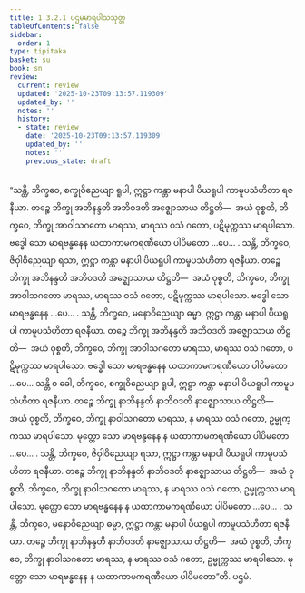 ```yaml
---
title: 1.3.2.1 ပဌမမာရပါသသုတ္တ
tableOfContents: false
sidebar:
  order: 1
type: tipitaka
basket: su
book: sn
review:
  current: review
  updated: '2025-10-23T09:13:57.119309'
  updated_by: ''
  notes: ''
  history:
  - state: review
    date: '2025-10-23T09:13:57.119309'
    updated_by: ''
    notes: ''
    previous_state: draft
---
```



<ReviewStatus review={frontmatter.review} showDetails={true} />

<HypothesisAnnotation frontmatter={frontmatter} />

<DynamicBreadcrumb />

<Division number="114" book="sn" e="ch" v="18" p="297">

<Paragraph number="613" book="sn">
“သန္တိ, ဘိက္ခဝေ, စက္ခုဝိညေယျာ ရူပါ, ဣဋ္ဌာ ကန္တာ မနာပါ ပိယရူပါ ကာမူပသံဟိတာ ရဇနီယာ. တဉ္စေ ဘိက္ခု အဘိနန္ဒတိ အဘိဝဒတိ အဇ္ဈောသာယ တိဋ္ဌတိ—  အယံ ဝုစ္စတိ, ဘိက္ခဝေ, ဘိက္ခု အာဝါသဂတော မာရဿ, မာရဿ ဝသံ ဂတော, ပဋိမုက္ကဿ မာရပါသော. ဗဒ္ဓေါ သော မာရဗန္ဓနေန ယထာကာမကရဏီယော ပါပိမတော …ပေ… .
</Paragraph>

<Paragraph number="614" book="sn">
သန္တိ, ဘိက္ခဝေ, ဇိဝှါဝိညေယျာ ရသာ, ဣဋ္ဌာ ကန္တာ မနာပါ ပိယရူပါ ကာမူပသံဟိတာ ရဇနီယာ. တဉ္စေ ဘိက္ခု အဘိနန္ဒတိ အဘိဝဒတိ အဇ္ဈောသာယ တိဋ္ဌတိ—  အယံ ဝုစ္စတိ, ဘိက္ခဝေ, ဘိက္ခု အာဝါသဂတော မာရဿ, မာရဿ ဝသံ ဂတော, ပဋိမုက္ကဿ မာရပါသော. ဗဒ္ဓေါ သော မာရဗန္ဓနေန …ပေ… .
</Paragraph>

<Paragraph number="615" book="sn">
သန္တိ, ဘိက္ခဝေ, မနောဝိညေယျာ ဓမ္မာ, ဣဋ္ဌာ ကန္တာ မနာပါ ပိယရူပါ ကာမူပသံဟိတာ ရဇနီယာ. တဉ္စေ ဘိက္ခု အဘိနန္ဒတိ အဘိဝဒတိ အဇ္ဈောသာယ တိဋ္ဌတိ—  အယံ ဝုစ္စတိ, ဘိက္ခဝေ, ဘိက္ခု အာဝါသဂတော မာရဿ, မာရဿ ဝသံ ဂတော, ပဋိမုက္ကဿ မာရပါသော. ဗဒ္ဓေါ သော မာရဗန္ဓနေန ယထာကာမကရဏီယော ပါပိမတော …ပေ…
</Paragraph>

<Paragraph number="616" book="sn">
သန္တိ စ ခေါ, ဘိက္ခဝေ, စက္ခုဝိညေယျာ ရူပါ, ဣဋ္ဌာ ကန္တာ မနာပါ ပိယရူပါ ကာမူပသံဟိတာ ရဇနီယာ. တဉ္စေ ဘိက္ခု နာဘိနန္ဒတိ နာဘိဝဒတိ နာဇ္ဈောသာယ တိဋ္ဌတိ—  အယံ ဝုစ္စတိ, ဘိက္ခဝေ, ဘိက္ခု နာဝါသဂတော မာရဿ, န မာရဿ ဝသံ ဂတော, ဥမ္မုက္ကဿ မာရပါသော. မုတ္တော သော မာရဗန္ဓနေန န ယထာကာမကရဏီယော ပါပိမတော …ပေ… .
</Paragraph>

<Paragraph number="617" book="sn">
သန္တိ, ဘိက္ခဝေ, ဇိဝှါဝိညေယျာ ရသာ, ဣဋ္ဌာ ကန္တာ မနာပါ ပိယရူပါ ကာမူပသံဟိတာ ရဇနီယာ. တဉ္စေ ဘိက္ခု နာဘိနန္ဒတိ နာဘိဝဒတိ နာဇ္ဈောသာယ တိဋ္ဌတိ—  အယံ ဝုစ္စတိ, ဘိက္ခဝေ, ဘိက္ခု နာဝါသဂတော မာရဿ, န မာရဿ ဝသံ ဂတော, ဥမ္မုက္ကဿ မာရပါသော. မုတ္တော သော မာရဗန္ဓနေန န ယထာကာမကရဏီယော ပါပိမတော …ပေ… .
</Paragraph>

<Paragraph number="618" book="sn">
သန္တိ, ဘိက္ခဝေ, မနောဝိညေယျာ ဓမ္မာ, ဣဋ္ဌာ ကန္တာ မနာပါ ပိယရူပါ ကာမူပသံဟိတာ ရဇနီယာ. တဉ္စေ ဘိက္ခု နာဘိနန္ဒတိ နာဘိဝဒတိ နာဇ္ဈောသာယ တိဋ္ဌတိ—  အယံ ဝုစ္စတိ, ဘိက္ခဝေ, ဘိက္ခု နာဝါသဂတော မာရဿ, န မာရဿ ဝသံ ဂတော, ဥမ္မုက္ကဿ မာရပါသော. မုတ္တော သော မာရဗန္ဓနေန န ယထာကာမကရဏီယော ပါပိမတော”တိ.

</Paragraph>
</Division>

<Paragraph number="619" type="center" book="sn">
ပဌမံ.
</Paragraph>